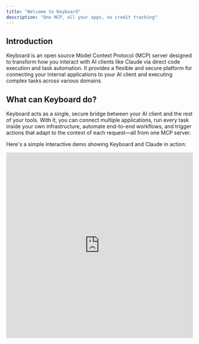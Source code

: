```yaml
---
title: "Welcome to Keyboard"
description: "One MCP, all your apps, no credit tracking"
---
```


## Introduction

Keyboard is an open source Model Context Protocol (MCP) server designed to transform how you interact with AI clients like Claude via direct code execution and task automation. It provides a flexible and secure platform for connecting your internal applications to your AI client and executing complex tasks across various domains.

## What can Keyboard do?

Keyboard acts as a single, secure bridge between your AI client and the rest of your tools. With it, you can connect multiple applications, run every task inside your own infrastructure, automate end-to-end workflows, and trigger actions that adapt to the context of each request—all from one MCP server.

Here's a simple interactive demo showing Keyboard and Claude in action:

<iframe src="https://app.supademo.com/embed/cmd6bnb3t5xwac4kjx91usuv3?embed_v=2" loading="lazy" title="Keyboard Demo" allow="clipboard-write" frameborder="0" width="100%" height="500" allowfullscreen />

### Secure code execution

Whenever an AI-generated snippet runs through Keyboard, it does so in a sandboxed environment. Each run is isolated, logged, and governed by built-in safeguards that block malicious behavior before it can reach your production systems.

### Task automation

Connect all your apps via a single server. A single prompt can launch a multi-step sequence. Keyboard coordinates each call to external APIs, passes results from one step to the next, and allows for repetitive jobs to finish in the background.

## Core concepts

### Model Context Protocol (MCP)

MCP is the common language that lets an AI client request secure code execution. By implementing MCP, Keyboard lets the client spin up a workspace, send code, stream outputs, and release resources in a predictable, auditable flow.

### Execution tools

Behind the scenes, Keyboard supplies real-time WebSocket channels, a language-agnostic code runner, resource quotas to keep workloads under control, and token-scoped permissions that dictate exactly what each session can do.

## Security first

Every request is authenticated with scoped tokens, executed inside a tightly confined runtime, and checked against a comprehensive policy engine. If an operation touches sensitive data or systems, Keyboard pauses for explicit human approval before it proceeds.